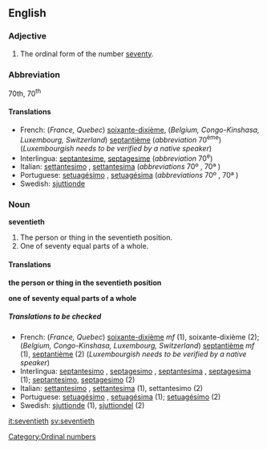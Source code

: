 ==English==
===Adjective===
# The ordinal form of the number [[seventy]].

===Abbreviation===
70th, 70<sup>th</sup>

====Translations====
{{top}}
*French: (''France, Quebec'') [[soixante-dixième]], (''Belgium, Congo-Kinshasa, Luxembourg, Switzerland'') [[septantième]] (''abbreviation'' 70<sup>ème</sup>) (''Luxembourgish needs to be verified by a native speaker'')
*Interlingua: [[septantesime]], [[septagesime]] (''abbreviation'' 70<sup>e</sup>)
*Italian: [[settantesimo]] {{m}}, [[settantesima]] {{f}} (''abbreviations'' 70º {{m}}, 70ª {{f}})
*Portuguese: [[setuagésimo]] {{m}}, [[setuagésima]] {{f}} (''abbreviations'' 70º {{m}}, 70ª {{f}})
*Swedish: [[sjuttionde]]
{{bottom}}

===Noun===
'''seventieth'''
#The person or thing in the seventieth position.
#One of seventy equal parts of a whole.

====Translations====
'''the person or thing in the seventieth position'''
{{top}}
{{bottom}}

'''one of seventy equal parts of a whole'''
{{top}}
{{bottom}}

=====Translations to be checked=====
{{checktrans}}
{{top}}
*French: (''France, Quebec'') [[soixante-dixième]]  ''mf'' (1), soixante-dixième {{m}} (2); (''Belgium, Congo-Kinshasa, Luxembourg, Switzerland'') [[septantième]] ''mf'' (1), [[septantième]] {{m}} (2) (''Luxembourgish needs to be verified by a native speaker'')
*Interlingua: [[septantesimo]] {{m}}, [[septagesimo]] {{m}}, [[septantesima]] {{f}}, [[septagesima]] {{f}} (1); [[septantesimo]], [[septagesimo]] (2)
*Italian: [[settantesimo]] {{m}}, [[settantesima]] {{f}} (1), settantesimo {{m}} (2)
*Portuguese: [[setuagésimo]] {{m}}, [[setuagésima]] {{f}} (1); [[setuagésimo]] {{m}} (2)
*Swedish: [[sjuttionde]] {{c}} (1), [[sjuttiondel]] {{c}} (2)
{{bottom}}

[[Category:Ordinal numbers]]

[[it:seventieth]]
[[sv:seventieth]]